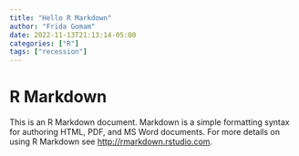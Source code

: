 ```yaml
---
title: "Hello R Markdown"
author: "Frida Gomam"
date: 2022-11-13T21:13:14-05:00
categories: ["R"]
tags: ["recession"]
---
```


# R Markdown

This is an R Markdown document. Markdown is a simple formatting syntax for authoring HTML, PDF, and MS Word documents. For more details on using R Markdown see <http://rmarkdown.rstudio.com>.
